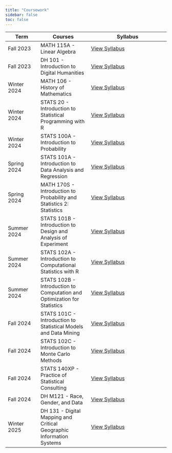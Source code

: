 ```yaml
---
title: "Coursework"
sidebar: false
toc: false
---
```


| Term      | Courses              | Syllabus                        |
|--------------|----------------------|----------------------------------|
| Fall 2023    | MATH 115A - Linear Algebra      | [View Syllabus](syllabus/stats-101c.pdf){target="_blank"} |
| Fall 2023    | DH 101 - Introduction to Digital Humanities      | [View Syllabus](syllabus/stats-101c.pdf){target="_blank"} |
| Winter 2024  | MATH 106 - History of Mathematics     | [View Syllabus](syllabus/Math 106.pdf){target="_blank"} |
| Winter 2024  | STATS 20 - Introduction to Statistical Programming with R    | [View Syllabus](syllabus/Stats 20.pdf){target="_blank"} |
| Winter 2024  | STATS 100A - Introduction to Probability    | [View Syllabus](syllabus/Stats 100A.pdf){target="_blank"} |
| Spring 2024  | STATS 101A - Introduction to Data Analysis and Regression   | [View Syllabus](syllabus/Stats 101A.pdf){target="_blank"} |
| Spring 2024  | MATH 170S - Introduction to Probability and Statistics 2: Statistics   | [View Syllabus](syllabus/data-sci-102a.pdf){target="_blank"} |
| Summer 2024  | STATS 101B - Introduction to Design and Analysis of Experiment   | [View Syllabus](syllabus/Stats 101B.pdf){target="_blank"} |
| Summer 2024  | STATS 102A - Introduction to Computational Statistics with R   | [View Syllabus](syllabus/Stats 102A.pdf){target="_blank"} |
| Summer 2024  | STATS 102B - Introduction to Computation and Optimization for Statistics   | [View Syllabus](syllabus/Stats 102B.pdf){target="_blank"} |
| Fall 2024  | STATS 101C - Introduction to Statistical Models and Data Mining   | [View Syllabus](syllabus/Stats 101C.pdf){target="_blank"} |
| Fall 2024  | STATS 102C - Introduction to Monte Carlo Methods   | [View Syllabus](syllabus/Stats 102C.pdf){target="_blank"} |
| Fall 2024  | STATS 140XP - Practice of Statistical Consulting   | [View Syllabus](syllabus/Stats 140XP.pdf){target="_blank"} |
| Fall 2024  | DH M121 - Race, Gender, and Data   | [View Syllabus](syllabus/DH M121.pdf){target="_blank"} |
| Winter 2025  | DH 131 - Digital Mapping and Critical Geographic Information Systems   | [View Syllabus](syllabus/DH 131.pdf){target="_blank"} |